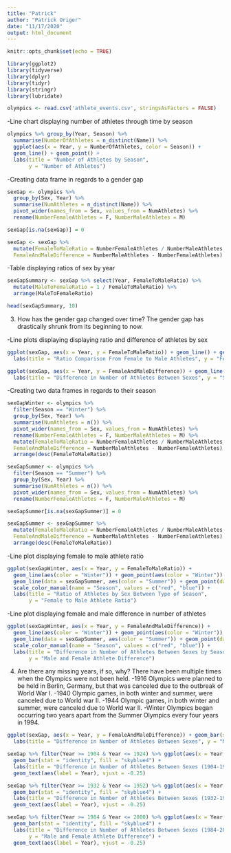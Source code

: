 ---
title: "Patrick"
author: "Patrick Origer"
date: "11/17/2020"
output: html_document
---

```{r setup, include=FALSE}
knitr::opts_chunk$set(echo = TRUE)
```

```{r}
library(ggplot2)
library(tidyverse)
library(dplyr)
library(tidyr)
library(stringr)
library(lubridate)
```

```{r}
olympics <- read.csv('athlete_events.csv', stringsAsFactors = FALSE)
```

-Line chart displaying number of athletes through time by season
```{r}
olympics %>% group_by(Year, Season) %>%
  summarise(NumberOfAthletes = n_distinct(Name)) %>%
  ggplot(aes(x = Year, y = NumberOfAthletes, color = Season)) +
  geom_line() + geom_point() +
  labs(title = "Number of Athletes by Season",
       y = "Number of Athletes")
```

-Creating data frame in regards to a gender gap
```{r}
sexGap <- olympics %>%
  group_by(Sex, Year) %>%
  summarise(NumAthletes = n_distinct(Name)) %>%
  pivot_wider(names_from = Sex, values_from = NumAthletes) %>%
  rename(NumberFemaleAthletes = F, NumberMaleAthletes = M) 

sexGap[is.na(sexGap)] = 0

sexGap <- sexGap %>%
  mutate(FemaleToMaleRatio = NumberFemaleAthletes / NumberMaleAthletes, 
  FemaleAndMaleDifference = NumberMaleAthletes - NumberFemaleAthletes)
```

-Table displaying ratios of sex by year
```{r}
sexGapSummary <- sexGap %>% select(Year, FemaleToMaleRatio) %>%
  mutate(MaleToFemaleRatio = 1 / FemaleToMaleRatio) %>%
  arrange(MaleToFemaleRatio)

head(sexGapSummary, 10)
```

3. How has the gender gap changed over time?
The gender gap has drastically shrunk from its beginning to now.

-Line plots displaying displaying ratio and difference of athletes by sex
```{r}
ggplot(sexGap, aes(x = Year, y = FemaleToMaleRatio)) + geom_line() + geom_point() +
  labs(title = "Ratio Comparison From Female to Male Athletes", y = "Female to Male Ratio")

ggplot(sexGap, aes(x = Year, y = FemaleAndMaleDifference)) + geom_line() + geom_point() +
  labs(title = "Difference in Number of Athletes Between Sexes", y = "Sex Difference")
```

-Creating two data frames in regards to their season
```{r}
sexGapWinter <- olympics %>%
  filter(Season == "Winter") %>%
  group_by(Sex, Year) %>%
  summarise(NumAthletes = n()) %>%
  pivot_wider(names_from = Sex, values_from = NumAthletes) %>%
  rename(NumberFemaleAthletes = F, NumberMaleAthletes = M) %>%
  mutate(FemaleToMaleRatio = NumberFemaleAthletes / NumberMaleAthletes, 
  FemaleAndMaleDifference = NumberMaleAthletes - NumberFemaleAthletes) %>%
  arrange(desc(FemaleToMaleRatio))

sexGapSummer <- olympics %>%
  filter(Season == "Summer") %>%
  group_by(Sex, Year) %>%
  summarise(NumAthletes = n()) %>%
  pivot_wider(names_from = Sex, values_from = NumAthletes) %>%
  rename(NumberFemaleAthletes = F, NumberMaleAthletes = M) 

sexGapSummer[is.na(sexGapSummer)] = 0

sexGapSummer <- sexGapSummer %>%
  mutate(FemaleToMaleRatio = NumberFemaleAthletes / NumberMaleAthletes, 
  FemaleAndMaleDifference = NumberMaleAthletes - NumberFemaleAthletes) %>%
  arrange(desc(FemaleToMaleRatio))

```

-Line plot displaying female to male athlete ratio
```{r}
ggplot(sexGapWinter, aes(x = Year, y = FemaleToMaleRatio)) +
  geom_line(aes(color = "Winter")) + geom_point(aes(color = "Winter")) +
  geom_line(data = sexGapSummer, aes(color = "Summer")) + geom_point(data = sexGapSummer, aes(color = "Summer")) +
  scale_color_manual(name = "Season", values = c("red", "blue")) +
  labs(title = "Ratio of Athletes by Sex Between Type of Season",
       y = "Female to Male Athlete Ratio")
```

-Line plot displaying female and male difference in number of athletes
```{r}
ggplot(sexGapWinter, aes(x = Year, y = FemaleAndMaleDifference)) +
  geom_line(aes(color = "Winter")) + geom_point(aes(color = "Winter")) +
  geom_line(data = sexGapSummer, aes(color = "Summer")) + geom_point(data = sexGapSummer, aes(color = "Summer")) +
  scale_color_manual(name = "Season", values = c("red", "blue")) +
  labs(title = "Difference in Number of Athletes Between Sexes by Season",
       y = "Male and Female Athlete Difference")
```

4. Are there any missing years, if so, why?
There have been multiple times when the Olympics were not been held.
  -1916 Olympics were planned to be held in Berlin, Germany, but that was canceled due to the outbreak of World War I.
  -1940 Olympic games, in both winter and summer, were canceled due to World war II.
  -1944 Olympic games, in both winter and summer, were canceled due to World war II.
  -Winter Olympics began occurring two years apart from the Summer Olympics every four years in 1994.
  
```{r}
ggplot(sexGap, aes(x = Year, y = FemaleAndMaleDifference)) + geom_bar(stat = "identity", fill = "skyblue4") + 
  labs(title = "Difference in Number of Athletes Between Sexes", y = "Male and Female Athlete Difference")

sexGap %>% filter(Year >= 1904 & Year <= 1924) %>% ggplot(aes(x = Year, y = FemaleAndMaleDifference)) +
  geom_bar(stat = "identity", fill = "skyblue4") +
  labs(title = "Difference in Number of Athletes Between Sexes (1904-1924)", y = "Male and Female Athlete Difference") +
  geom_text(aes(label = Year), vjust = -0.25)

sexGap %>% filter(Year >= 1932 & Year <= 1952) %>% ggplot(aes(x = Year, y = FemaleAndMaleDifference)) +
  geom_bar(stat = "identity", fill = "skyblue4") +
  labs(title = "Difference in Number of Athletes Between Sexes (1932-1952)", y = "Male and Female Athlete Difference") +
  geom_text(aes(label = Year), vjust = -0.25)

sexGap %>% filter(Year >= 1984 & Year <= 2000) %>% ggplot(aes(x = Year, y = FemaleAndMaleDifference)) +
  geom_bar(stat = "identity", fill = "skyblue4") +
  labs(title = "Difference in Number of Athletes Between Sexes (1984-2000)", 
       y = "Male and Female Athlete Difference") +
  geom_text(aes(label = Year), vjust = -0.25)
```










